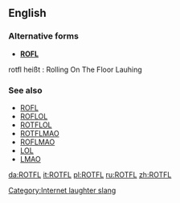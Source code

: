 ==English==

===Alternative forms===
* '''[[ROFL]]'''

rotfl heißt : Rolling On The Floor Lauhing

===See also===
* [[ROFL]]
* [[ROFLOL]]
* [[ROTFLOL]]
* [[ROTFLMAO]]
* [[ROFLMAO]]
* [[LOL]]
* [[LMAO]]

[[Category:Internet laughter slang]]

[[da:ROTFL]]
[[it:ROTFL]]
[[pl:ROTFL]]
[[ru:ROTFL]]
[[zh:ROTFL]]